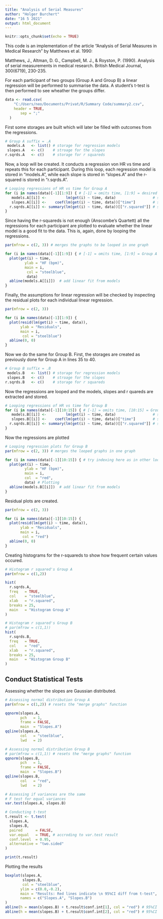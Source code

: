 ```yaml
---
title: "Analysis of Serial Measures"
author: "Holger Burchert"
date: "16 5 2021"
output: html_document
---
```


```r
knitr::opts_chunk$set(echo = TRUE)
```

This code is an implementation of the article "Analysis of Serial Measures in 
Medical Research" by Matthews et al. 1990: 

Matthews, J., Altman, D. G., Campbell, M. J., & Royston, P. (1990). Analysis of
serial measurements in medical research. British Medical Journal, 300(6719), 230-235.

For each participant of two groups (Group A and Group B) a linear regression 
will be performed to summarise the data. A student's t-test is then performed
to see wheather the groups differ. 

```r
data <- read.csv(
    "C:/Users/neo/Documents/Privat/R/Summary Code/summary2.csv",
    header = TRUE,
       sep = ";"
  )
```

First some storages are built which will later be filled with outcomes from the
regressions. 

```r
# Group A suffix = .A 
 models.A   <- list() # storage for regression models  
 slopes.A   <- c()    # stroage for the slopes 
r.sqrds.A   <- c()    # storage for r squareds
```

Now, a loop will be created. It conducts a regression von HR vs time and 
repeats this for each participant. During this loop, each regression model 
is stored in "models.A", while each slope is stored in "slopes.A" and the 
r-squared is stored in "r.sqrds.A". 

```r
# Looping regressions of HR vs time for Group A
for (i in names(data)[-1][1:9]) { # [-1] = omits time, [1:9] = desired columns         
   models.A[[i]] <-         lm(get(i) ~ time, data)                 # store model
   slopes.A[[i]] <-    coef(lm(get(i) ~ time, data))["time"]        # store slope
  r.sqrds.A[[i]] <- summary(lm(get(i) ~ time, data))[["r.squared"]] # store r^2
}
```

Since having the r-squareds is not enough (Anscombe's Quartett) all the
regressions for each participant are plotted to evaluate whether the linear
model is a good fit to the data. This is, again, done by looping the 
regressions. 

```r
par(mfrow = c(2, 3)) # merges the graphs to be looped in one graph

for (i in names(data)[-1][1:9]) { # [-1] = omits time, [1:9] = Group A 
  plot(get(i) ~ time,
         ylab = "HF (bpm)",
         main = i, 
          col = "steelblue",
          data) 
  abline(models.A[[i]])  # add linear fit from models
}
```

Finally, the assumptions for linear regression will be checked by inspecting 
the residual plots for each individual linear regression.  

```r
par(mfrow = c(2, 3))

for (i in names(data)[-1][1:9]) {
  plot(resid(lm(get(i) ~ time, data)),
       ylab = "Residuals",
       main = i,
        col = "steelblue")
  abline(0, 0)
}
```



Now we do the same for Group B. First, the storages are created as previously
done for Group A in lines 35 to 40.

```r
# Group B suffix = .B
 models.B   <- list() # storage for regression models  
 slopes.B   <- c()    # stroage for the slopes 
r.sqrds.B   <- c()    # storage for r squareds
```

Now the regressions are looped and the models, slopes and r quareds are 
extracted and stored.

```r
# Looping regressions of HR vs time for Group B
for (i in names(data)[-1][10:15]) { # [-1] = omits time, [10:15] = Group B                   
   models.B[[i]] <-         lm(get(i) ~ time, data)                 # store model
   slopes.B[[i]] <-    coef(lm(get(i) ~ time, data))["time"]        # store slope
  r.sqrds.B[[i]] <- summary(lm(get(i) ~ time, data))[["r.squared"]] # store r^2
}
```

Now the regressions are plotted 

```r
# Looping regression plots for Group B
par(mfrow = c(2, 3)) # merges the looped graphs in one graph

for (i in names(data)[-1][10:15]) { # try indexing here as in other loops
  plot(get(i) ~ time,
         ylab = "HF (bpm)",
         main = i, 
         col  = "red",
         data) # Plotting
  abline(models.B[[i]])  # add linear fit from models
}
```

Residual plots are created.

```r
par(mfrow = c(2, 3))

for (i in names(data)[-1][10:15]) {
  plot(resid(lm(get(i) ~ time, data)),
       ylab = "Residuals",
       main = i,
        col = "red")
  abline(0, 0)
}
```

Creating histograms for the r-squareds to show how frequent certain values 
occured. 

```r
# Histogram r squared's Group A
par(mfrow = c(1,2))

hist(
  r.sqrds.A,
  freq   = TRUE,
  col    = "steelblue",
  xlab   = "r.squared",
  breaks = 25,
  main   = "Histogram Group A"
)

# Histogram r squared's Group B
# par(mfrow = c(1,1))
hist(
  r.sqrds.B,
  freq   = TRUE,
  col    = "red",
  xlab   = "r.squared",
  breaks = 25,
  main   = "Histogram Group B"
)
```

## Conduct Statistical Tests

Assessing whether the slopes are Gaussian distributed. 

```r
# Assessing normal distribution Group A
par(mfrow = c(1,2)) # resets the "merge graphs" function

qqnorm(slopes.A,
       pch   = 1,
       frame = FALSE,
       main  = "Slopes.A")
qqline(slopes.A,
       col   = "steelblue",
       lwd   = 2)

# Assessing normal distribution Group B
# par(mfrow = c(1,1)) # resets the "merge graphs" function
qqnorm(slopes.B,
       pch   = 1,
       frame = FALSE,
       main  = "Slopes.B")
qqline(slopes.B,
       col   = "red",
       lwd   = 2)
```

```r
# Assessing if variances are the same
# F test for equal variances 
var.test(slopes.A, slopes.B)
```

```r
# Conducting t-test
t.result <- t.test(
  slopes.A,
  slopes.B,
  paired      = FALSE,
  var.equal   = TRUE, # accroding to var.test result
  conf.level  = 0.95,
  alternative = "two.sided"
)

print(t.result)
```

Plotting the results 

```r
boxplot(slopes.A, 
        slopes.B, 
        col = "steelblue",
       ylim = c(0.0,-0.2),
       main = "Results: Red lines indicate \n 95%CI diff from t-test",
       names = c("Slopes.A", "Slopes.B")
)
abline(h = mean(slopes.B) + t.result$conf.int[1], col = "red") # 95%CI low. lim
abline(h = mean(slopes.B) + t.result$conf.int[2], col = "red") # 95%CI upp. lim
```